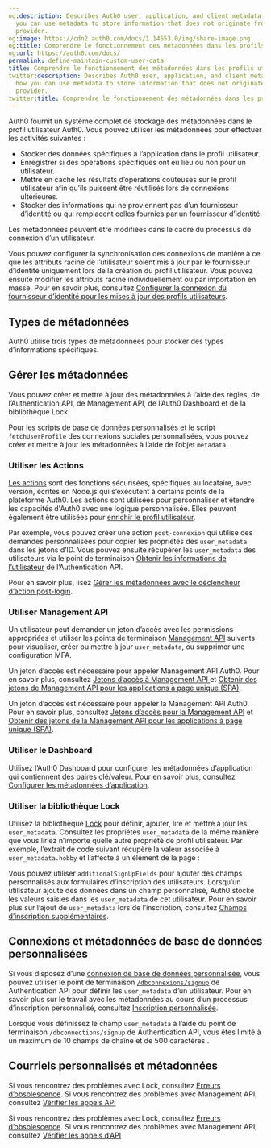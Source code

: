 ```yaml
---
og:description: Describes Auth0 user, application, and client metadata. Learn how
  you can use metadata to store information that does not originate from an identity
  provider.
og:image: https://cdn2.auth0.com/docs/1.14553.0/img/share-image.png
og:title: Comprendre le fonctionnement des métadonnées dans les profils utilisateurs
og:url: https://auth0.com/docs/
permalink: define-maintain-custom-user-data
title: Comprendre le fonctionnement des métadonnées dans les profils utilisateurs
twitter:description: Describes Auth0 user, application, and client metadata. Learn
  how you can use metadata to store information that does not originate from an identity
  provider.
twitter:title: Comprendre le fonctionnement des métadonnées dans les profils utilisateurs
---
```


Auth0 fournit un système complet de stockage des métadonnées dans le profil utilisateur Auth0. Vous pouvez utiliser les métadonnées pour effectuer les activités suivantes :

* Stocker des données spécifiques à l’application dans le profil utilisateur.
* Enregistrer si des opérations spécifiques ont eu lieu ou non pour un utilisateur.
* Mettre en cache les résultats d’opérations coûteuses sur le profil utilisateur afin qu’ils puissent être réutilisés lors de connexions ultérieures.
* Stocker des informations qui ne proviennent pas d’un fournisseur d’identité ou qui remplacent celles fournies par un fournisseur d’identité.

Les métadonnées peuvent être modifiées dans le cadre du processus de connexion d’un utilisateur.

Vous pouvez configurer la synchronisation des connexions de manière à ce que les attributs racine de l’utilisateur soient mis à jour par le fournisseur d’identité uniquement lors de la création du profil utilisateur. Vous pouvez ensuite modifier les attributs racine individuellement ou par importation en masse. Pour en savoir plus, consultez [Configurer la connexion du fournisseur d’identité pour les mises à jour des profils utilisateurs](/users/user-profiles/configure-connection-sync-with-auth0).

## Types de métadonnées

Auth0 utilise trois types de métadonnées pour stocker des types d’informations spécifiques.



## Gérer les métadonnées

Vous pouvez créer et mettre à jour des métadonnées à l’aide des règles, de l’Authentication API, de Management API, de l’Auth0 Dashboard et de la bibliothèque Lock.

Pour les scripts de base de données personnalisés et le script `fetchUserProfile` des connexions sociales personnalisées, vous pouvez créer et mettre à jour les métadonnées à l’aide de l’objet `metadata`.

### Utiliser les Actions

[Les actions](/actions) sont des fonctions sécurisées, spécifiques au locataire, avec version, écrites en Node.js qui s’exécutent à certains points de la plateforme Auth0. Les actions sont utilisées pour personnaliser et étendre les capacités d'Auth0 avec une logique personnalisée. Elles peuvent également être utilisées pour [enrichir le profil utilisateur](/customize/actions/flows-and-triggers/login-flow#enrich-the-user-profile).

Par exemple, vous pouvez créer une action `post-connexion` qui utilise des demandes personnalisées pour copier les propriétés des `user_metadata` dans les jetons d’ID. Vous pouvez ensuite récupérer les `user_metadata` des utilisateurs via le point de terminaison [Obtenir les informations de l’utilisateur](https://auth0.com/docs/api/authentication#get-user-info) de l’Authentication API.

Pour en savoir plus, lisez [Gérer les métadonnées avec le déclencheur d’action post-login](/signup-and-login-triggers/login-trigger/manage-user-metadata).

### Utiliser Management API

Un utilisateur peut demander un jeton d’accès avec les permissions appropriées et utiliser les points de terminaison [Management API](/api/management/v2) suivants pour visualiser, créer ou mettre à jour `user_metadata`, ou supprimer une configuration MFA.

Un jeton d’accès est nécessaire pour appeler Management API Auth0. Pour en savoir plus, consultez [Jetons d’accès à Management API ](/api/management/v2/tokens) et [Obtenir des jetons de Management API pour les applications à page unique (SPA)](/api/management/v2/get-access-tokens-for-spas).

Un jeton d’accès est nécessaire pour appeler la Management API Auth0. Pour en savoir plus, consultez [Jetons d’accès pour la Management API](/api/management/v2/tokens) et [Obtenir des jetons de la Management API pour les applications à page unique (SPA)](/api/management/v2/get-access-tokens-for-spas).

### Utiliser le Dashboard

Utilisez l’Auth0 Dashboard pour configurer les métadonnées d’application qui contiennent des paires clé/valeur. Pour en savoir plus, consultez [Configurer les métadonnées d’application](/applications/configure-application-metadata).

### Utiliser la bibliothèque Lock

Utilisez la bibliothèque [Lock](/libraries/lock) pour définir, ajouter, lire et mettre à jour les `user_metadata`. Consultez les propriétés `user_metadata` de la même manière que vous liriez n’importe quelle autre propriété de profil utilisateur. Par exemple, l’extrait de code suivant récupère la valeur associée à `user_metadata.hobby` et l’affecte à un élément de la page :



Vous pouvez utiliser `additionalSignUpFields` pour ajouter des champs personnalisés aux formulaires d’inscription des utilisateurs. Lorsqu’un utilisateur ajoute des données dans un champ personnalisé, Auth0 stocke les valeurs saisies dans les `user_metadata` de cet utilisateur. Pour en savoir plus sur l’ajout de `user_metadata` lors de l’inscription, consultez [Champs d’inscription supplémentaires](/libraries/lock/v10/customization#additionalsignupfields-array-).

## Connexions et métadonnées de base de données personnalisées

Si vous disposez d’une [connexion de base de données personnalisée](/connections/database#using-your-own-user-store), vous pouvez utiliser le point de terminaison [`/dbconnexions/signup`](/api/authentication?shell#signup) de Authentication API pour définir les `user_metadata` d’un utilisateur. Pour en savoir plus sur le travail avec les métadonnées au cours d’un processus d’inscription personnalisé, consultez [Inscription personnalisée](/libraries/custom-signup).

Lorsque vous définissez le champ `user_metadata` à l’aide du point de terminaison `/dbconnections/signup` de Authentication API, vous êtes limité à un maximum de 10 champs de chaîne et de 500 caractères..

## Courriels personnalisés et métadonnées

Si vous rencontrez des problèmes avec Lock, consultez [Erreurs d’obsolescence](/troubleshoot/troubleshoot-basic/check-deprecation-errors). Si vous rencontrez des problèmes avec Management API, consultez [Vérifier les appels API](/troubleshoot/troubleshoot-authentication/check-api-calls)

Si vous rencontrez des problèmes avec Lock, consultez [Erreurs d’obsolescence](/troubleshoot/troubleshoot-basic/check-deprecation-errors). Si vous rencontrez des problèmes avec Management API, consultez [Vérifier les appels d’API](/troubleshoot/troubleshoot-authentication/check-api-calls)